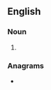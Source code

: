 ==English==

===Noun===
{{head|en|noun plural form}}

# {{plural of|spondee|lang=en}}

===Anagrams===
* {{anagrams|en|Snopesed|dopeness|snopesed}}